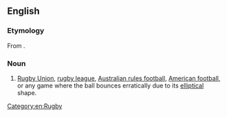 ==English==

===Etymology===
From {{compound|en|egg|ball}}.

===Noun===
{{en-noun|-}}

# {{lb|en|British|slang}} [[Rugby Union]], [[rugby league]], [[Australian rules football]], [[American football]], or any game where the ball bounces erratically due to its [[elliptical]] shape.

[[Category:en:Rugby]]